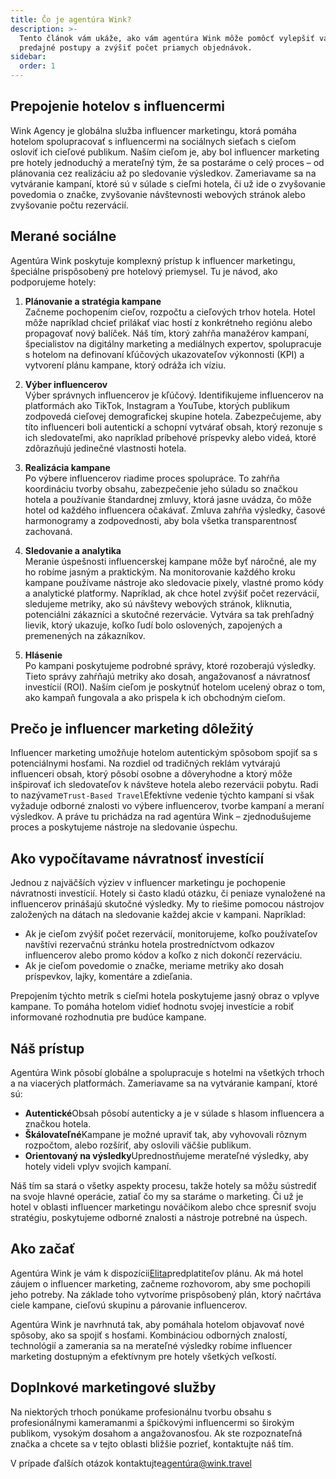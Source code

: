 ```yaml
---
title: Čo je agentúra Wink?
description: >-
  Tento článok vám ukáže, ako vám agentúra Wink môže pomôcť vylepšiť vaše
  predajné postupy a zvýšiť počet priamych objednávok.
sidebar:
  order: 1
---
```


## Prepojenie hotelov s influencermi

Wink Agency je globálna služba influencer marketingu, ktorá pomáha hotelom spolupracovať s influencermi na sociálnych sieťach s cieľom osloviť ich cieľové publikum. Naším cieľom je, aby bol influencer marketing pre hotely jednoduchý a merateľný tým, že sa postaráme o celý proces – od plánovania cez realizáciu až po sledovanie výsledkov. Zameriavame sa na vytváranie kampaní, ktoré sú v súlade s cieľmi hotela, či už ide o zvyšovanie povedomia o značke, zvyšovanie návštevnosti webových stránok alebo zvyšovanie počtu rezervácií.

## Merané sociálne

Agentúra Wink poskytuje komplexný prístup k influencer marketingu, špeciálne prispôsobený pre hotelový priemysel. Tu je návod, ako podporujeme hotely:

1. **Plánovanie a stratégia kampane**\
   Začneme pochopením cieľov, rozpočtu a cieľových trhov hotela. Hotel môže napríklad chcieť prilákať viac hostí z konkrétneho regiónu alebo propagovať nový balíček. Náš tím, ktorý zahŕňa manažérov kampaní, špecialistov na digitálny marketing a mediálnych expertov, spolupracuje s hotelom na definovaní kľúčových ukazovateľov výkonnosti (KPI) a vytvorení plánu kampane, ktorý odráža ich víziu.

2. **Výber influencerov**\
   Výber správnych influencerov je kľúčový. Identifikujeme influencerov na platformách ako TikTok, Instagram a YouTube, ktorých publikum zodpovedá cieľovej demografickej skupine hotela. Zabezpečujeme, aby títo influenceri boli autentickí a schopní vytvárať obsah, ktorý rezonuje s ich sledovateľmi, ako napríklad príbehové príspevky alebo videá, ktoré zdôrazňujú jedinečné vlastnosti hotela.

3. **Realizácia kampane**\
   Po výbere influencerov riadime proces spolupráce. To zahŕňa koordináciu tvorby obsahu, zabezpečenie jeho súladu so značkou hotela a používanie štandardnej zmluvy, ktorá jasne uvádza, čo môže hotel od každého influencera očakávať. Zmluva zahŕňa výsledky, časové harmonogramy a zodpovednosti, aby bola všetka transparentnosť zachovaná.

4. **Sledovanie a analytika**\
   Meranie úspešnosti influencerskej kampane môže byť náročné, ale my ho robíme jasným a praktickým. Na monitorovanie každého kroku kampane používame nástroje ako sledovacie pixely, vlastné promo kódy a analytické platformy. Napríklad, ak chce hotel zvýšiť počet rezervácií, sledujeme metriky, ako sú návštevy webových stránok, kliknutia, potenciálni zákazníci a skutočné rezervácie. Vytvára sa tak prehľadný lievik, ktorý ukazuje, koľko ľudí bolo oslovených, zapojených a premenených na zákazníkov.

5. **Hlásenie**\
   Po kampani poskytujeme podrobné správy, ktoré rozoberajú výsledky. Tieto správy zahŕňajú metriky ako dosah, angažovanosť a návratnosť investícií (ROI). Naším cieľom je poskytnúť hotelom ucelený obraz o tom, ako kampaň fungovala a ako prispela k ich obchodným cieľom.

## Prečo je influencer marketing dôležitý

Influencer marketing umožňuje hotelom autentickým spôsobom spojiť sa s potenciálnymi hosťami. Na rozdiel od tradičných reklám vytvárajú influenceri obsah, ktorý pôsobí osobne a dôveryhodne a ktorý môže inšpirovať ich sledovateľov k návšteve hotela alebo rezervácii pobytu. Radi to nazývame`Trust-Based Travel`Efektívne vedenie týchto kampaní si však vyžaduje odborné znalosti vo výbere influencerov, tvorbe kampaní a meraní výsledkov. A práve tu prichádza na rad agentúra Wink – zjednodušujeme proces a poskytujeme nástroje na sledovanie úspechu.

## Ako vypočítavame návratnosť investícií

Jednou z najväčších výziev v influencer marketingu je pochopenie návratnosti investícií. Hotely si často kladú otázku, či peniaze vynaložené na influencerov prinášajú skutočné výsledky. My to riešime pomocou nástrojov založených na dátach na sledovanie každej akcie v kampani. Napríklad:

* Ak je cieľom zvýšiť počet rezervácií, monitorujeme, koľko používateľov navštívi rezervačnú stránku hotela prostredníctvom odkazov influencerov alebo promo kódov a koľko z nich dokončí rezerváciu.
* Ak je cieľom povedomie o značke, meriame metriky ako dosah príspevkov, lajky, komentáre a zdieľania.

Prepojením týchto metrík s cieľmi hotela poskytujeme jasný obraz o vplyve kampane. To pomáha hotelom vidieť hodnotu svojej investície a robiť informované rozhodnutia pre budúce kampane.

## Náš prístup

Agentúra Wink pôsobí globálne a spolupracuje s hotelmi na všetkých trhoch a na viacerých platformách. Zameriavame sa na vytváranie kampaní, ktoré sú:

* **Autentické**Obsah pôsobí autenticky a je v súlade s hlasom influencera a značkou hotela.
* **Škálovateľné**Kampane je možné upraviť tak, aby vyhovovali rôznym rozpočtom, alebo rozšíriť, aby oslovili väčšie publikum.
* **Orientovaný na výsledky**Uprednostňujeme merateľné výsledky, aby hotely videli vplyv svojich kampaní.

Náš tím sa stará o všetky aspekty procesu, takže hotely sa môžu sústrediť na svoje hlavné operácie, zatiaľ čo my sa staráme o marketing. Či už je hotel v oblasti influencer marketingu nováčikom alebo chce spresniť svoju stratégiu, poskytujeme odborné znalosti a nástroje potrebné na úspech.

## Ako začať

Agentúra Wink je vám k dispozícii[Elita](/managed-social/what-is-managed-social/#subscription-tiers)predplatiteľov plánu.
Ak má hotel záujem o influencer marketing, začneme rozhovorom, aby sme pochopili jeho potreby. Na základe toho vytvoríme prispôsobený plán, ktorý načrtáva ciele kampane, cieľovú skupinu a párovanie influencerov.

Agentúra Wink je navrhnutá tak, aby pomáhala hotelom objavovať nové spôsoby, ako sa spojiť s hosťami. Kombináciou odborných znalostí, technológií a zamerania sa na merateľné výsledky robíme influencer marketing dostupným a efektívnym pre hotely všetkých veľkostí.

## Doplnkové marketingové služby

Na niektorých trhoch ponúkame profesionálnu tvorbu obsahu s profesionálnymi kameramanmi a špičkovými influencermi so širokým publikom, vysokým dosahom a angažovanosťou. Ak ste rozpoznateľná značka a chcete sa v tejto oblasti bližšie pozrieť, kontaktujte náš tím.

V prípade ďalších otázok kontaktujte[agentúra@wink.travel](mailto://agency@wink.travel)


